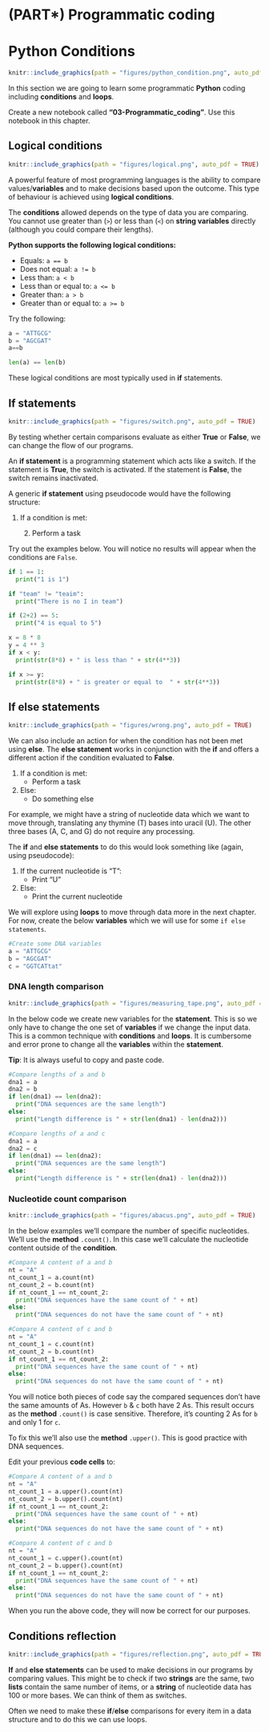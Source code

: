 # (PART\*) Programmatic coding {-}

# Python Conditions
```r
knitr::include_graphics(path = "figures/python_condition.png", auto_pdf = TRUE)
```

In this section we are going to learn some programmatic __Python__ coding including __conditions__ and __loops__.

Create a new notebook called __"03-Programmatic_coding"__. Use this notebook in this chapter.

## Logical conditions
```r
knitr::include_graphics(path = "figures/logical.png", auto_pdf = TRUE)
```

A powerful feature of most programming languages is the ability to compare values/**variables** and to make decisions based upon the outcome.
This type of behaviour is achieved using __logical conditions__.

The __conditions__ allowed depends on the type of data you are comparing.
You cannot use greater than (`>`) or less than (`<`) on **string variables** directly (although you could compare their lengths).

**Python supports the following logical conditions:**

- Equals: `a == b`
- Does not equal: `a != b`
- Less than: `a < b`
- Less than or equal to: `a <= b`
- Greater than: `a > b`
- Greater than or equal to: `a >= b`

Try the following:

```python
a = "ATTGCG"
b = "AGCGAT"
a==b
```
```python
len(a) == len(b)
```

These logical conditions are most typically used in **if** statements.

## If statements
```r
knitr::include_graphics(path = "figures/switch.png", auto_pdf = TRUE)
```

By testing whether certain comparisons evaluate as either **True** or **False**, we can change the flow of our programs.

An **if statement** is a programming statement which acts like a switch.
If the statement is **True**, the switch is activated.
If the statement is **False**, the switch remains inactivated.

A generic **if statement** using pseudocode would have the following structure: <br>

1.  If a condition is met:

    2.  Perform a task
    
Try out the examples below. 
You will notice no results will appear when the conditions are `False`.

```python
if 1 == 1:
  print("1 is 1")
```
```python
if "team" != "teaim":
  print("There is no I in team")
```
```python
if (2+2) == 5:
  print("4 is equal to 5")
```
```python
x = 8 * 8
y = 4 ** 3
if x < y:
  print(str(8*8) + " is less than " + str(4**3))
```
```python
if x >= y:
  print(str(8*8) + " is greater or equal to  " + str(4**3))
```

## If else statements
```r
knitr::include_graphics(path = "figures/wrong.png", auto_pdf = TRUE)
```

We can also include an action for when the condition has not been met using **else**.
The **else statement** works in conjunction with the **if** and offers a different action if the condition evaluated to **False**.

1.  If a condition is met:
    -   Perform a task
2.  Else:
    -   Do something else

For example, we might have a string of nucleotide data which we want to move through, translating any thymine (T) bases into uracil (U).
The other three bases (A, C, and G) do not require any processing.

The **if** and **else statements** to do this would look something like (again, using pseudocode):

1.  If the current nucleotide is "T":
    -   Print "U"
2.  Else:
    -   Print the current nucleotide

We will explore using __loops__ to move through data more in the next chapter. For now, create the below __variables__ which we will use for some `if else statements`.

```python
#Create some DNA variables
a = "ATTGCG"
b = "AGCGAT"
c = "GGTCATtat"
```

### DNA length comparison
```r
knitr::include_graphics(path = "figures/measuring_tape.png", auto_pdf = TRUE)
```

In the below code we create new variables for the __statement__.
This is so we only have to change the one set of __variables__ if we change the input data.
This is a common technique with __conditions__ and __loops__.
It is cumbersome and error prone to change all the __variables__ within the __statement__.

__Tip__: It is always useful to copy and paste code.

```python
#Compare lengths of a and b
dna1 = a
dna2 = b
if len(dna1) == len(dna2):
  print("DNA sequences are the same length")
else:
  print("Length difference is " + str(len(dna1) - len(dna2)))
```
```python
#Compare lengths of a and c
dna1 = a
dna2 = c
if len(dna1) == len(dna2):
  print("DNA sequences are the same length")
else:
  print("Length difference is " + str(len(dna1) - len(dna2)))
```

### Nucleotide count comparison
```r
knitr::include_graphics(path = "figures/abacus.png", auto_pdf = TRUE)
```

In the below examples we'll compare the number of specific nucleotides.
We'll use the __method__ `.count()`.
In this case we'll calculate the nucleotide content outside of the __condition__.

```python
#Compare A content of a and b
nt = "A"
nt_count_1 = a.count(nt)
nt_count_2 = b.count(nt)
if nt_count_1 == nt_count_2:
  print("DNA sequences have the same count of " + nt)
else:
  print("DNA sequences do not have the same count of " + nt)
```
```python
#Compare A content of c and b
nt = "A"
nt_count_1 = c.count(nt)
nt_count_2 = b.count(nt)
if nt_count_1 == nt_count_2:
  print("DNA sequences have the same count of " + nt)
else:
  print("DNA sequences do not have the same count of " + nt)
```

You will notice both pieces of code say the compared sequences don't have the same amounts of As.
However `b` & `c` both have 2 As.
This result occurs as the __method__ `.count()` is case sensitive.
Therefore, it's counting 2 As for `b` and only 1 for `c`.

To fix this we'll also use the __method__ `.upper()`.
This is good practice with DNA sequences.

Edit your previous __code cells__ to:

```python
#Compare A content of a and b
nt = "A"
nt_count_1 = a.upper().count(nt)
nt_count_2 = b.upper().count(nt)
if nt_count_1 == nt_count_2:
  print("DNA sequences have the same count of " + nt)
else:
  print("DNA sequences do not have the same count of " + nt)
```
```python
#Compare A content of c and b
nt = "A"
nt_count_1 = c.upper().count(nt)
nt_count_2 = b.upper().count(nt)
if nt_count_1 == nt_count_2:
  print("DNA sequences have the same count of " + nt)
else:
  print("DNA sequences do not have the same count of " + nt)
```

When you run the above code, they will now be correct for our purposes.

## Conditions reflection
```r
knitr::include_graphics(path = "figures/reflection.png", auto_pdf = TRUE)
```

**If** and **else statements** can be used to make decisions in our programs by comparing values.
This might be to check if two __strings__ are the same, two __lists__ contain the same number of items, or a __string__ of nucleotide data has 100 or more bases.
We can think of them as switches.

Often we need to make these **if**/**else** comparisons for every item in a data structure and to do this we can use loops.
